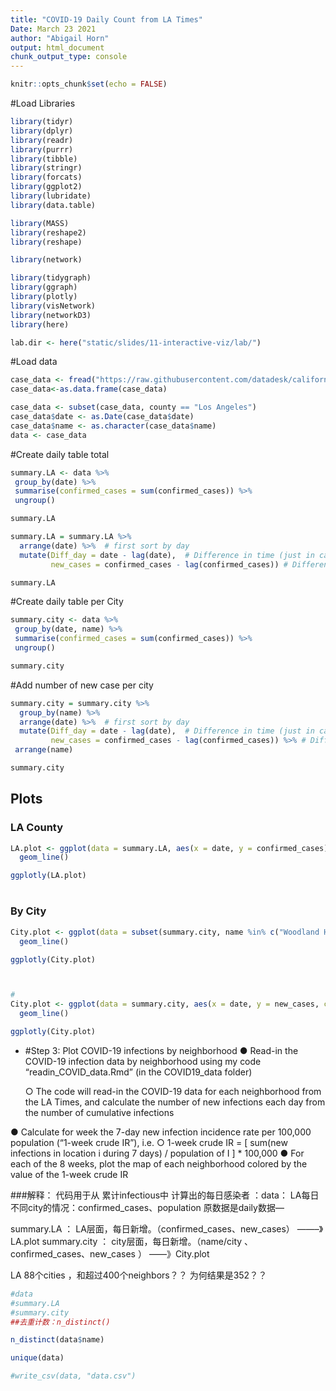 ```yaml
---
title: "COVID-19 Daily Count from LA Times"
Date: March 23 2021
author: "Abigail Horn"
output: html_document
chunk_output_type: console
---
```



```r
knitr::opts_chunk$set(echo = FALSE)
```

#Load Libraries


```r
library(tidyr)
library(dplyr)
library(readr)
library(purrr)
library(tibble)
library(stringr)
library(forcats)
library(ggplot2)
library(lubridate)
library(data.table)

library(MASS)
library(reshape2)
library(reshape)

library(network)

library(tidygraph)
library(ggraph)
library(plotly)
library(visNetwork)
library(networkD3)
library(here)

lab.dir <- here("static/slides/11-interactive-viz/lab/")

```


#Load data
```r

case_data <- fread("https://raw.githubusercontent.com/datadesk/california-coronavirus-data/master/latimes-place-totals.csv ")
case_data<-as.data.frame(case_data)
```



```R
case_data <- subset(case_data, county == "Los Angeles")
case_data$date <- as.Date(case_data$date)
case_data$name <- as.character(case_data$name)
data <- case_data
```

#Create daily table total

```r

summary.LA <- data %>%
 group_by(date) %>% 
 summarise(confirmed_cases = sum(confirmed_cases)) %>%
 ungroup()

summary.LA

summary.LA = summary.LA %>%
  arrange(date) %>%  # first sort by day
  mutate(Diff_day = date - lag(date),  # Difference in time (just in case there are gaps)
         new_cases = confirmed_cases - lag(confirmed_cases)) # Difference in case between days 

summary.LA

```


#Create daily table per City

```r

summary.city <- data %>%
 group_by(date, name) %>% 
 summarise(confirmed_cases = sum(confirmed_cases)) %>%
 ungroup()

summary.city

```


#Add number of new case per city

```r

summary.city = summary.city %>%
  group_by(name) %>%
  arrange(date) %>%  # first sort by day
  mutate(Diff_day = date - lag(date),  # Difference in time (just in case there are gaps)
         new_cases = confirmed_cases - lag(confirmed_cases)) %>% # Difference in case between days 
 arrange(name)

summary.city

```


## Plots {.tabset}

### LA County

```r

LA.plot <- ggplot(data = summary.LA, aes(x = date, y = confirmed_cases)) + 
  geom_line()

ggplotly(LA.plot)

```
#

### By City

```r
City.plot <- ggplot(data = subset(summary.city, name %in% c("Woodland Hills", "Sierra Madre")), aes(x = date, y = new_cases, color = name)) +
  geom_line()

ggplotly(City.plot)



#
City.plot <- ggplot(data = summary.city, aes(x = date, y = new_cases, color = name)) +
  geom_line()

ggplotly(City.plot)


```

{-}

#Step 3: Plot COVID-19 infections by neighborhood
● Read-in the COVID-19 infection data by neighborhood using my code “readin_COVID_data.Rmd” (in the COVID19_data folder)
   
   ○ The code will read-in the COVID-19 data for each neighborhood from the LA Times, and calculate the number of new infections each day from the number of cumulative infections

● Calculate for    week the 7-day new infection incidence rate per 100,000 population (“1-week crude IR”), i.e.
  ○ 1-week crude IR = [ sum(new infections in location i during 7 days) / population of I ] * 100,000 ● For each of the 8 weeks, plot the map of each neighborhood colored by the value of the 1-week crude
IR

###解释：
代码用于从 累计infectious中 计算出的每日感染者   ：data： LA每日不同city的情况：confirmed_cases、population
原数据是daily数据---


summary.LA ： LA层面，每日新增。（confirmed_cases、new_cases）   --------》LA.plot
summary.city ： city层面，每日新增。（name/city 、confirmed_cases、new_cases ） ------》City.plot 

LA 88个cities ，和超过400个neighbors？？
为何结果是352？？



```R

#data
#summary.LA
#summary.city
##去重计数：n_distinct()

n_distinct(data$name)

unique(data)
```




```r

#write_csv(data, "data.csv")

```
